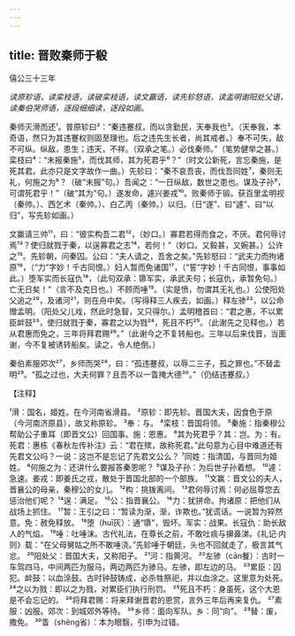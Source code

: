 ```yaml
---
---
---
```

title: 晋败秦师于殽
---



僖公三十三年

*读原轸语，读栾枝语，读破栾枝语，读文赢语，读先轸怒语，读盂明谢阳处父语，读秦伯哭师语，逐段细细读，逐段如画。*

秦师灭滑而还¹。普原轸曰²：“秦违蹇叔，而以贪勤民，天奉我也³。（天奉我，本奇语，然只为其违蹇权则固至理也。后之违先生长者，尚其戒者。）奉不可失，敌不可纵。纵敌，患生；违天，不祥。（双承之笔。）必伐秦师。”（笔势健举之甚。）栾枝曰⁴：“未报秦施⁵，而伐其师，其为死君乎⁶？”（时文公新死，言忘秦施，是死其君。此亦只是文字故作一曲。）先轸曰：“秦不哀吾丧，而伐吾同姓⁷，秦则无礼，何施之为⁸？（破“未报”句。）吾闻之：“一日纵敌，数世之患也。谋及子孙⁹，可谓死君乎！”（破“其为”句。）遂发命，遽兴姜戎¹⁰。败秦师于锻。获百里孟明视（秦帅。）、西乞术（秦帅。）、白乙丙（秦帅。）以归。（日“遂”、曰“遽”、曰“以归”，写先轸如画。）

文赢请三帅¹¹，曰：“彼实构吾二君¹²，（妙口。）寡君若得而食之，不厌。君何辱讨焉¹³？使归就戮于秦，以逞寡君之志¹⁴，若何！”（妙口。又毅甚，又婉甚。）公许之¹⁵。先轸朝，问秦囚。公曰：“夫人请之，吾舍之矣。”先轸怒曰：“武夫力而拘诸原¹⁶，（“力”字妙！千古同恨。）妇人暂而免诸国¹⁷，（“誓”字妙！千古同恨，事事如此。）堕军实而长寇仇¹⁸，（此句双承：隳军实，承武夫句；长寇仇，承暂免句。）亡无日矣！"（言不及克日也。）不顾而唾¹⁹。（实是愤，勿谓其无礼也。）公使阳处父追之²⁰，及诸河²¹，则在舟中矣。（写得释三人疾去，如画。）释左骖²²，以公命赠孟明。（阳处父儿戏，然此时急智，又只得尔。）孟明稽首曰：“君之惠，不以累臣衅鼓²³，使归就戮于秦，寡君之以为戮²⁴，死且不朽²⁵。（此谢先之见释也。）若从君惠而免之，三年将拜君赐²⁶。”（此谢今之不复转船也。三年以后来伐晋，当面谢，今不复被诱转船矣。读之，令人绝倒。）

秦伯素服郊次²⁷，乡师而哭²⁸，曰：“孤违蹇叔，以辱二三子，孤之罪也。”不替孟明²⁹。“孤之过也，大夫何罪？且吾不以一眚掩大德³⁰。”（仍结违蹇叔。）

【注释】

¹滑：国名，姬姓。在今河南省滑县。
²原轸：即先轸。晋国大夫，因食色于原（今河南济原县），故又称原轸。
³奉：与。
⁴栾枝：晋国将领。
⁵秦施：指秦穆公帮助公子重耳（即晋文公）回国事。施：恩惠。
⁶其为死君乎？其：岂。为：有。死君：惠栋《春秋左传补注》云：“君在殡，故称死君。”此句意为心目中难道还有先君文公吗？一说：这岂不是忘记了先君文公么？
⁷同姓：指清国，与晋同为姬姓。
⁸何施之为：还讲什么要报答秦恩呢？
⁹谋及子孙：为后世子孙着想。
¹⁰遽：急速。姜戎：即姜氏之戎，散处于晋国北部的一个部族。
¹¹文赢：晋文公的夫人，晋襄公的母亲，秦穆公的女儿。
¹²构：挑拨离间。
¹³君何辱讨焉：何必屈尊您去惩治他们呢？
¹⁴逞：满足。
¹⁵公：指晋襄公。
¹⁶力：犹拼命。拘诸原：把他们从战场上抓住。
¹⁷暂：王引之曰：“暂读为渐，渐，诈欺也。”犹谎话。一说暂为猝然意。免：赦免释放。
¹⁸堕（huī灰）：通“隳”，毁坏。军实：战果。长寇仇：助长敌人的气焰。
¹⁹唾：吐唾沫。古代礼法，在尊长之前，不敢吐痰与擤鼻涕。《礼记·内则》载：“在父母舅姑之所不敢唾浇。”先轸唾于朝廷，头也不回就走了，极言其气忿。
²⁰阳处父：晋国大夫，又称阳子。
²¹河：指黄河。
²²左骖（cān餐）：古时一车驾四马，中间两匹为服马，两边两匹为骖马。左骖，即左边的马。
²³累臣：囚犯。衅鼓：以血涂鼓。古时钟鼓铸成，必杀牲祭祀，并以血涂之。这里意为处死。
²⁴之以为戮：即以之为戮，对累臣们执行刑罚。
²⁵死且不朽：身虽死，这个大恩是不会忘记的。
²⁶将拜君赐：将来拜谢晋君的恩赏，言外三年后再来复仇。
²⁷素服：凶服。郊次：到城郊外等待。
²⁸乡师：面向军队。乡：同“向”。
²⁹替：废，撒免。
³⁰眚（shěng省）：本为眼翳，引申为过错。